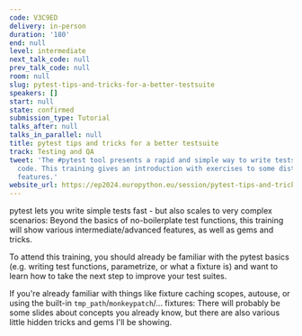 ```yaml
---
code: V3C9ED
delivery: in-person
duration: '180'
end: null
level: intermediate
next_talk_code: null
prev_talk_code: null
room: null
slug: pytest-tips-and-tricks-for-a-better-testsuite
speakers: []
start: null
state: confirmed
submission_type: Tutorial
talks_after: null
talks_in_parallel: null
title: pytest tips and tricks for a better testsuite
track: Testing and QA
tweet: 'The #pytest tool presents a rapid and simple way to write tests for your Python
  code. This training gives an introduction with exercises to some distinguishing
  features.'
website_url: https://ep2024.europython.eu/session/pytest-tips-and-tricks-for-a-better-testsuite
---
```


pytest lets you write simple tests fast - but also scales to very complex scenarios: Beyond the basics of no-boilerplate test functions, this training will show various intermediate/advanced features, as well as gems and tricks.

To attend this training, you should already be familiar with the pytest basics (e.g. writing test functions, parametrize, or what a fixture is) and want to learn how to take the next step to improve your test suites.

If you're already familiar with things like fixture caching scopes, autouse, or using the built-in `tmp_path`/`monkeypatch`/... fixtures: There will probably be some slides about concepts you already know, but there are also various little hidden tricks and gems I'll be showing.
